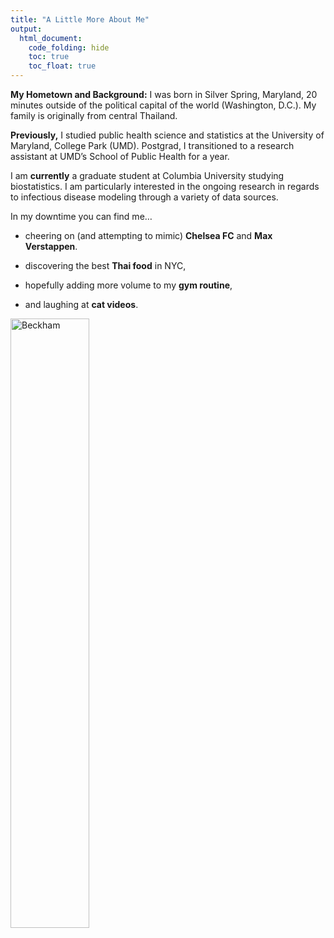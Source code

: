 ```yaml
---
title: "A Little More About Me"
output: 
  html_document:
    code_folding: hide
    toc: true
    toc_float: true
---
```


**My Hometown and Background:** I was born in Silver Spring, Maryland, 20 minutes outside of the political capital of the world (Washington, D.C.). My family is originally from central Thailand.

**Previously,** I studied public health science and statistics at the University of Maryland, College Park (UMD). Postgrad, I transitioned to a research assistant at UMD's School of Public Health for a year.

I am **currently** a graduate student at Columbia University studying biostatistics. I am particularly interested in the ongoing research in regards to infectious disease modeling through a variety of data sources.

In my downtime you can find me...
  
  * cheering on (and attempting to mimic) **Chelsea FC** and **Max Verstappen**.
  
  * discovering the best **Thai food** in NYC,
  
  * hopefully adding more volume to my **gym routine**,
  
  * and laughing at **cat videos**.
  
<img src="https://pbs.twimg.com/media/DFVBcQaWAAAttDm.jpg" alt="Beckham" style="width:50%">
